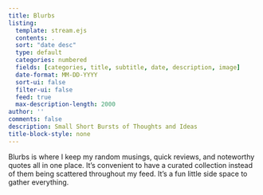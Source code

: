 ```yaml
---
title: Blurbs
listing:
  template: stream.ejs
  contents: .
  sort: "date desc"
  type: default
  categories: numbered
  fields: [categories, title, subtitle, date, description, image]
  date-format: MM-DD-YYYY
  sort-ui: false
  filter-ui: false
  feed: true
  max-description-length: 2000
author: ''
comments: false
description: Small Short Bursts of Thoughts and Ideas
title-block-style: none
---
```

```{=html}
<meta name="robots" content="noindex">
<script>
for (const div of document.querySelectorAll('.category')) {
  div.classList.add('list-group-item', 'd-flex', 'justify-content-between', 'align-items-center');
}
for (const div of document.querySelectorAll('.quarto-listing-category.category-default')) {
  div.classList.add('list-group');
}

let counts = document.querySelectorAll('.quarto-category-count');
for (let i = 0; i < counts.length; i++) {
  let countText = counts[i].textContent;
  countText = countText.replace(/\(|\)/g, '');
  counts[i].textContent = countText;
  counts[i].classList.add('badge', 'bg-primary', 'rounded-pill');
}
</script>
```
Blurbs is where I keep my random musings, quick reviews, and noteworthy quotes all in one place. It's convenient to have a curated collection instead of them being scattered throughout my feed. It's a fun little side space to gather everything.
<br/>
